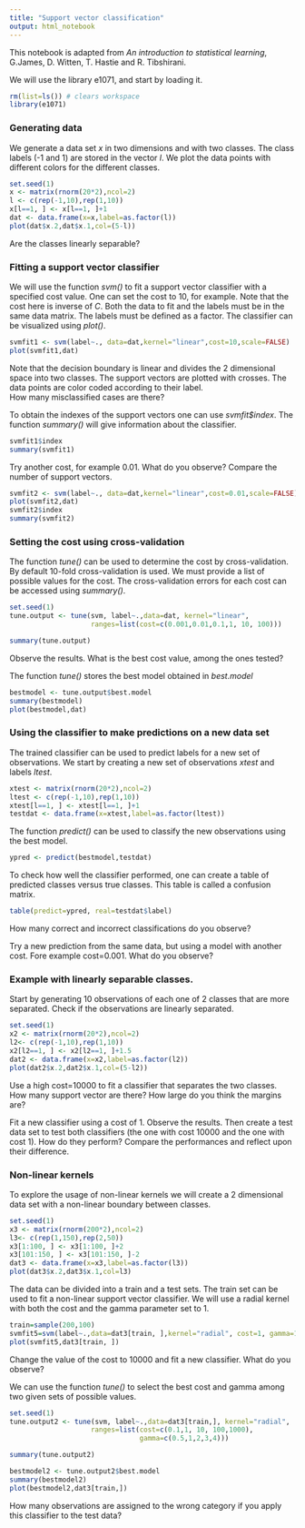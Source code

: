 ```yaml
---
title: "Support vector classification"
output: html_notebook
---
```

This notebook is adapted from *An introduction to statistical learning*, G.James, D. Witten, T. Hastie and R. Tibshirani.

We will use the library e1071, and start by loading it. 

```r
rm(list=ls()) # clears workspace
library(e1071)
```


### Generating data

We generate a data set *x* in two dimensions and with two classes. The class labels (-1 and 1) are stored in the vector *l*. We plot the data points with different colors for the different classes.

```r
set.seed(1)
x <- matrix(rnorm(20*2),ncol=2)
l <- c(rep(-1,10),rep(1,10))
x[l==1, ] <- x[l==1, ]+1
dat <- data.frame(x=x,label=as.factor(l))
plot(dat$x.2,dat$x.1,col=(5-l)) 
```

Are the classes linearly separable?


### Fitting a support vector classifier

We will use the function *svm()* to fit a support vector classifier with a specified cost value. One can set the cost to 10, for example. Note that the cost here is inverse of *C*. 
Both the data to fit and the labels must be in the same data matrix. The labels must be defined as a factor. The classifier can be visualized using *plot()*.

```r
svmfit1 <- svm(label~., data=dat,kernel="linear",cost=10,scale=FALSE)
plot(svmfit1,dat)
```

Note that the decision boundary is linear and divides the 2 dimensional space into two classes. The support vectors are plotted with crosses. The data points are color coded according to their label.  
How many misclassified cases are there?


To obtain the indexes of the support vectors one can use *svmfit$index*. The function *summary()* will give information about the classifier.

```r
svmfit1$index 
summary(svmfit1)
```

Try another cost, for example 0.01. What do you observe? Compare the number of support vectors.

```r
svmfit2 <- svm(label~., data=dat,kernel="linear",cost=0.01,scale=FALSE)
plot(svmfit2,dat)
svmfit2$index 
summary(svmfit2)
```

### Setting the cost using cross-validation

The function *tune()* can be used to determine the cost by cross-validation. By default 10-fold cross-validation is used. We must provide a list of possible values for the cost. The cross-validation errors for each cost can be accessed using *summary()*.

```r
set.seed(1)
tune.output <- tune(svm, label~.,data=dat, kernel="linear", 
                    ranges=list(cost=c(0.001,0.01,0.1,1, 10, 100)))

summary(tune.output)
```

Observe the results. What is the best cost value, among the ones tested?

The function *tune()* stores the best model obtained in *best.model*

```r
bestmodel <- tune.output$best.model
summary(bestmodel)
plot(bestmodel,dat)
```


### Using the classifier to make predictions on a new data set

The trained classifier can be used to predict labels for a new set of observations. We start by creating a new set of observations *xtest* and labels *ltest*.

```r
xtest <- matrix(rnorm(20*2),ncol=2)
ltest <- c(rep(-1,10),rep(1,10))
xtest[l==1, ] <- xtest[l==1, ]+1
testdat <- data.frame(x=xtest,label=as.factor(ltest))
```


The function *predict()* can be used to classify the new observations using the best model.

```r
ypred <- predict(bestmodel,testdat)
```

To check how well the classifier performed, one can create a table of predicted classes versus true classes. This table is called a confusion matrix.

```r
table(predict=ypred, real=testdat$label)
```

How many correct and incorrect classifications do you observe?

Try a new prediction from the same data, but using a model with  another cost. Fore example cost=0.001. What do you observe?

### Example with linearly separable classes.

Start by generating 10 observations of each one of 2 classes that are more separated. Check if the observations are linearly separated.

```r
set.seed(1)
x2 <- matrix(rnorm(20*2),ncol=2)
l2<- c(rep(-1,10),rep(1,10))
x2[l2==1, ] <- x2[l2==1, ]+1.5
dat2 <- data.frame(x=x2,label=as.factor(l2))
plot(dat2$x.2,dat2$x.1,col=(5-l2))
```

Use a high cost=10000 to fit a classifier that separates the two classes. How many support vector are there? How large do you think the margins are?

Fit a new classifier using a cost of 1. Observe the results. Then create a test data set to test both classifiers (the one with cost 10000 and the one with cost 1). How do they perform?  Compare the performances and reflect upon their difference.

### Non-linear kernels

To explore the usage of non-linear kernels we will create a 2 dimensional data set with a non-linear boundary between classes. 

```r
set.seed(1) 
x3 <- matrix(rnorm(200*2),ncol=2)
l3<- c(rep(1,150),rep(2,50))
x3[1:100, ] <- x3[1:100, ]+2
x3[101:150, ] <- x3[101:150, ]-2
dat3 <- data.frame(x=x3,label=as.factor(l3))
plot(dat3$x.2,dat3$x.1,col=l3)
```

The data can be divided into a train and a test sets. The train set can be used to fit a non-linear support vector classifier. We will use a radial kernel with both the cost and the gamma parameter set to 1. 

```r
train=sample(200,100)
svmfit5=svm(label~.,data=dat3[train, ],kernel="radial", cost=1, gamma=1)
plot(svmfit5,dat3[train, ])
```

Change the value of the cost to 10000 and fit a new classifier. What do you observe?

We can use the function *tune()* to select the best cost and gamma among two given sets of possible values.

```r
set.seed(1)
tune.output2 <- tune(svm, label~.,data=dat3[train,], kernel="radial", 
                    ranges=list(cost=c(0.1,1, 10, 100,1000),
                                gamma=c(0.5,1,2,3,4)))

summary(tune.output2)

bestmodel2 <- tune.output2$best.model
summary(bestmodel2)
plot(bestmodel2,dat3[train,])
```


How many observations are assigned to the wrong category if you apply this classifier to the test data?
